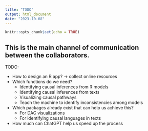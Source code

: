 ```yaml
---
title: "TODO"
output: html_document
date: "2023-10-08"
---
```


```r
knitr::opts_chunk$set(echo = TRUE)
```

## This is the main channel of communication between the collaborators.

TODO:

- How to design an R app? -> collect online resources
- Which functions do we need?
    + Identifying causal inferences from R models
    + Identifying causal inferences from texts
    + Visualizing causal pathways 
    + Teach the machine to identify inconsistencies among models
- Which packages already exist that can help us achieve this?
    + For DAG visualizations
    + For identifying causal languages in texts
- How much can ChatGPT help us speed up the process

